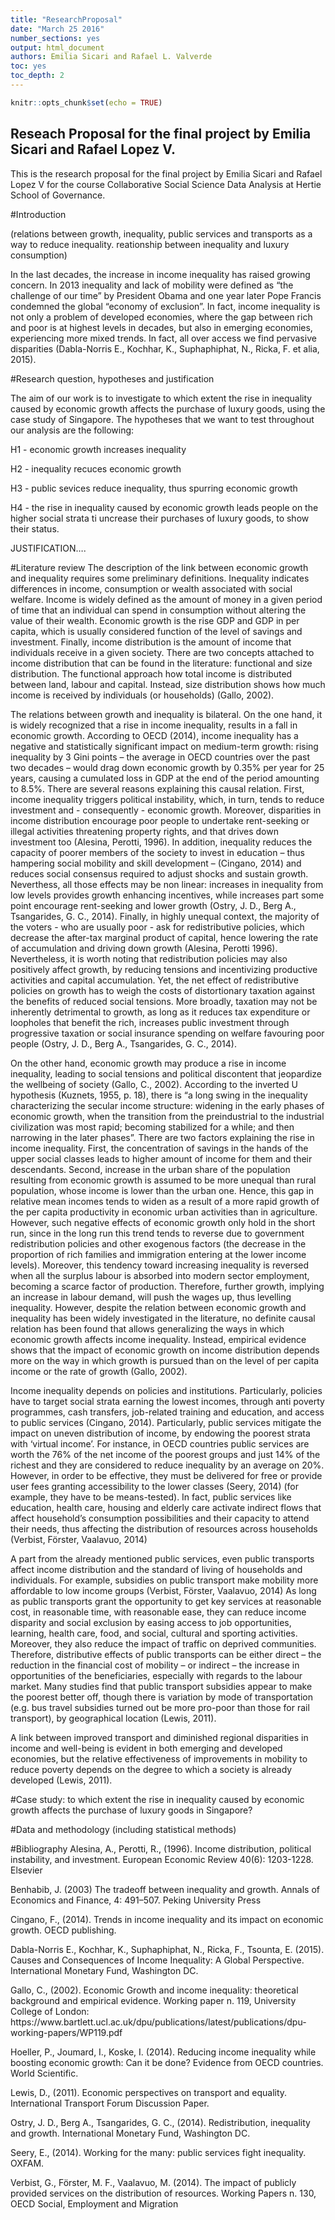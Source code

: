 ```yaml
---
title: "ResearchProposal"
date: "March 25 2016"
number_sections: yes
output: html_document
authors: Emilia Sicari and Rafael L. Valverde
toc: yes
toc_depth: 2
---
```


```r
knitr::opts_chunk$set(echo = TRUE)
```

## Reseach Proposal for the final project by Emilia Sicari and Rafael Lopez V.

This is the research proposal for the final project by Emilia Sicari and Rafael Lopez V for the course Collaborative Social Science Data Analysis at Hertie School of Governance. 

#Introduction

(relations between growth, inequality, public services and transports as a way to reduce inequality. reationship between inequality and luxury consumption)

In the last decades, the increase in income inequality has raised growing concern. In 2013 inequality and lack of mobility were defined as "the challenge of our time" by President Obama and one year later Pope Francis condemned the global "economy of exclusion". In fact, income inequality is not only a problem of developed economies, where the gap between rich and poor is at highest levels in decades, but also in emerging economies, experiencing more mixed trends. In fact, all over access we find pervasive disparities (Dabla-Norris E., Kochhar, K., Suphaphiphat, N., Ricka, F. et alia, 2015). 


#Research question, hypotheses and justification

The aim of our work is to investigate to which extent the rise in inequality caused by economic growth affects the purchase of luxury goods, using the case study of Singapore. 
The hypotheses that we want to test throughout our analysis are the following:

H1 - economic growth increases inequality

H2 - inequality recuces economic growth 

H3 - public sevices reduce inequality, thus spurring economic growth

H4 - the rise in inequality caused by economic growth leads people on the higher social strata ti uncrease their purchases of luxury goods, to show their status. 

JUSTIFICATION.... 

#Literature review 
The description of the link between economic growth and inequality requires some preliminary definitions. 
Inequality indicates differences in income, consumption or wealth associated with social welfare. Income is widely defined as the amount of money in a given period of time that an individual can spend in consumption without altering the value of their wealth. Economic growth is the rise GDP and GDP in per capita, which is usually considered function of the level of savings and investment. Finally, income distribution is the amount of income that individuals receive in a given society. There are two concepts attached to income distribution that can be found in the literature: functional and size distribution. The functional approach how total income is distributed between land, labour and capital. Instead, size distribution shows how much income is received by individuals (or households) (Gallo, 2002). 

The relations between growth and inequality is bilateral. 
On the one hand, it is widely recognized that a rise in income inequality, results in a fall in economic growth. According to OECD (2014), income inequality has a negative and statistically significant impact on medium-term growth: rising inequality by 3 Gini points – the average in OECD countries over the past two decades – would drag down economic growth by 0.35% per year for 25 years, causing a cumulated loss in GDP at the end of the period amounting to 8.5%. There are several reasons explaining this causal relation. First, income inequality triggers political instability, which, in turn, tends to reduce investment and - consequently - economic growth.  Moreover, disparities in income distribution encourage poor people to undertake rent-seeking or illegal activities threatening property rights, and that drives down investment too (Alesina, Perotti, 1996). In addition, inequality reduces the capacity of poorer members of the society to invest in education – thus hampering social mobility and skill development – (Cingano, 2014) and reduces social consensus required to adjust shocks and sustain growth. Neverthess, all those effects may be non linear: increases in inequality from low levels provides growth enhancing incentives, while increases part some point encourage rent-seeking and lower growth (Ostry, J. D., Berg A., Tsangarides, G. C., 2014). Finally, in highly unequal context, the majority of the voters - who are usually poor - ask for redistributive policies, which decrease the after-tax marginal product of capital, hence lowering the rate of accumulation and driving down growth (Alesina, Perotti 1996). Nevertheless, it is worth noting that redistribution policies may also positively affect growth, by reducing tensions and incentivizing productive activities and capital accumulation. Yet, the net effect of redistributive policies on growth has to weigh the costs of distortionary taxation against the benefits of reduced social tensions. More broadly, taxation may not be inherently detrimental to growth, as long as it reduces tax expenditure or loopholes that benefit the rich, increases public investment through progressive taxation or social insurance spending on welfare favouring poor people (Ostry, J. D., Berg A., Tsangarides, G. C., 2014). 

On the other hand, economic growth may produce a rise in income inequality, leading to social tensions and political discontent that jeopardize the wellbeing of society (Gallo, C., 2002). According to the inverted U hypothesis (Kuznets, 1955, p. 18), there is “a long swing in the inequality characterizing the secular income structure: widening in the early phases of economic growth, when the transition from the preindustrial to the industrial civilization was most rapid; becoming stabilized for a while; and then narrowing in the later phases”. There are two factors explaining the rise in income inequality. First, the concentration of savings in the hands of the upper social classes leads to higher amount of income for them and their descendants. Second, increase in the urban share of the population resulting from economic growth is assumed to be more unequal than rural population, whose income is lower than the urban one. Hence, this gap in relative mean incomes tends to widen as a result of a more rapid growth of the per capita productivity in economic urban activities than in agriculture. However, such negative effects of economic growth only hold in the short run, since in the long run this trend tends to reverse due to government redistribution policies and other exogenous factors (the decrease in the proportion of rich families and immigration entering at the lower income levels). Moreover, this tendency toward increasing inequality is reversed when all the surplus labour is absorbed into modern sector employment, becoming a scarce factor of production. Therefore, further growth, implying an increase in labour demand, will push the wages up, thus levelling inequality. However, despite the relation between economic growth and inequality has been widely investigated in the literature, no definite causal relation has been found that allows generalizing the ways in which economic growth affects income inequality. Instead, empirical evidence shows that the impact of economic growth on income distribution depends more on the way in which growth is pursued than on the level of per capita income or the rate of growth (Gallo, 2002). 

Income inequality depends on policies and institutions. Particularly, policies have to target social strata earning the lowest incomes, through anti poverty programmes, cash transfers, job-related training and education, and access to public services (Cingano, 2014). Particularly, public services mitigate the impact on uneven distribution of income, by endowing the poorest strata with 'virtual income'. For instance, in OECD countries public services are worth the 76% of the net income of the poorest groups and just 14% of the richest and they are considered to reduce inequality by an average on 20%. However, in order to be effective, they must be delivered for free or provide user fees granting accessibility to the lower classes (Seery, 2014) (for example, they have to be means-tested). In fact, public services like education, health care, housing and elderly care activate indirect flows that affect household's consumption possibilities and their capacity to attend their needs, thus affecting the distribution of resources across households (Verbist, Förster, Vaalavuo, 2014)

A part from the already mentioned public services, even public transports affect income distribution and the standard of living of households and individuals. For example, subsidies on public transport make mobility more affordable to low income groups (Verbist, Förster, Vaalavuo, 2014) As long as public transports grant the opportunity to get key services at reasonable cost, in reasonable time, with reasonable ease, they can reduce income disparity and social exclusion by easing access to job opportunities, learning, health care, food, and social, cultural and sporting activities. Moreover, they also reduce the impact of traffic on deprived communities. Therefore, distributive effects of public transports can be either direct – the reduction in the financial cost of mobility – or indirect – the increase in opportunities of the beneficiaries, especially with regards to the labour market. Many studies find that public transport subsidies appear to make the poorest better off, though there is variation by mode of transportation (e.g. bus travel subsidies turned out be more pro-poor than those for rail transport), by geographical location (Lewis, 2011). 

A link between improved transport and diminished regional disparities in income and well-being is evident in both emerging and developed economies, but the relative effectiveness of improvements in mobility to reduce poverty depends on the degree to which a society is already developed (Lewis, 2011). 


#Case study: to which extent the rise in inequality caused by economic growth affects the purchase of luxury goods in Singapore?

#Data and methodology (including statistical methods)


#Bibliography 
Alesina, A., Perotti, R., (1996). Income distribution, political instability, and investment. European Economic Review 40(6): 1203-1228. Elsevier

Benhabib, J. (2003) The tradeoff between inequality and growth. Annals of Economics and Finance, 4: 491--507. Peking University Press

Cingano, F., (2014). Trends in income inequality and its impact on economic growth. OECD publishing. 

Dabla-Norris E., Kochhar, K., Suphaphiphat, N., Ricka, F., Tsounta, E. (2015). Causes and Consequences of Income Inequality: A Global Perspective. International Monetary Fund, Washington DC.

Gallo, C., (2002). Economic Growth and income inequality: theoretical background and empirical evidence. Working paper n. 119, University College of London:
https://www.bartlett.ucl.ac.uk/dpu/publications/latest/publications/dpu-working-papers/WP119.pdf

Hoeller, P., Joumard, I., Koske, I. (2014). Reducing income inequality while boosting economic growth: Can it be done? Evidence from OECD countries. World Scientific.
 
Lewis, D., (2011). Economic perspectives on transport and equality. International Transport Forum Discussion Paper. 
 
Ostry, J. D., Berg A., Tsangarides, G. C., (2014). Redistribution, inequality and growth. International Monetary Fund, Washington DC. 

Seery, E., (2014). Working for the many: public services fight inequality. OXFAM.

Verbist, G., Förster, M. F., Vaalavuo, M. (2014). The impact of publicly provided services on the distribution of resources.  Working Papers n. 130, OECD Social, Employment and Migration
